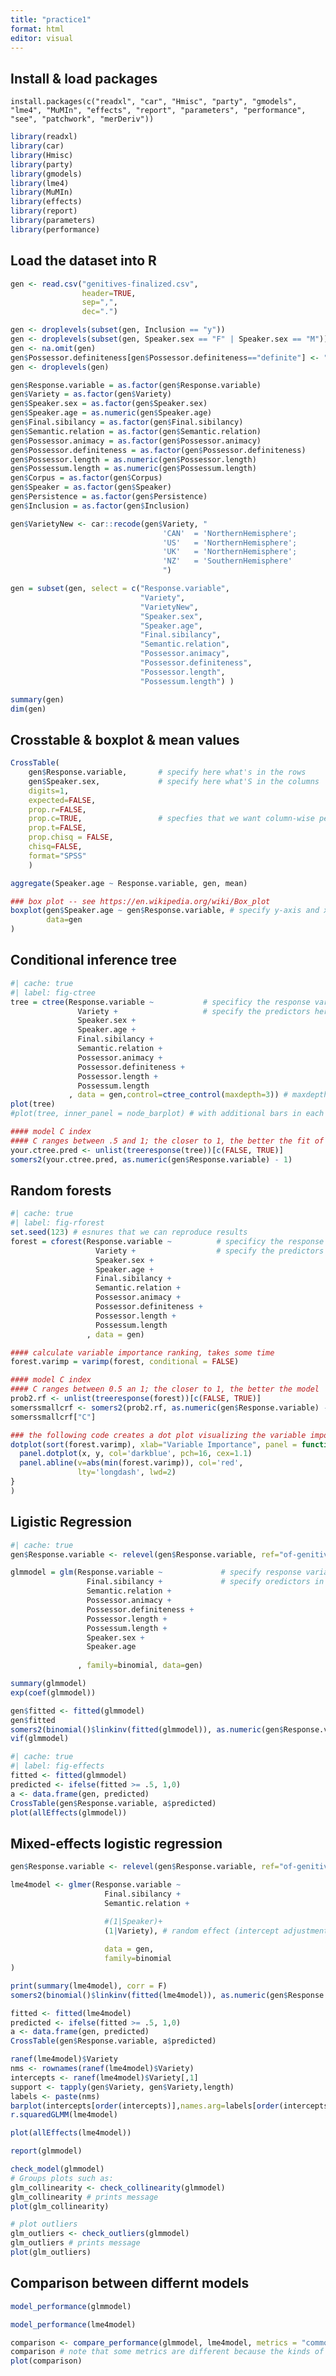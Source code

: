 ```yaml
---
title: "practice1"
format: html
editor: visual
---
```


## Install & load packages

`install.packages(c("readxl", "car", "Hmisc", "party", "gmodels", "lme4", "MuMIn", "effects", "report", "parameters", "performance", "see", "patchwork", "merDeriv"))`

```r
library(readxl)
library(car)
library(Hmisc)
library(party)
library(gmodels)
library(lme4)
library(MuMIn)
library(effects)
library(report)
library(parameters)
library(performance)
```

## Load the dataset into R

```r
gen <- read.csv("genitives-finalized.csv",
                header=TRUE,
                sep=",",
                dec=".")
```

```r
gen <- droplevels(subset(gen, Inclusion == "y")) 
gen <- droplevels(subset(gen, Speaker.sex == "F" | Speaker.sex == "M")) 
gen <- na.omit(gen)
gen$Possessor.definiteness[gen$Possessor.definiteness=="definite"] <- "Definite"
gen <- droplevels(gen)
```

```r
gen$Response.variable = as.factor(gen$Response.variable)
gen$Variety = as.factor(gen$Variety)
gen$Speaker.sex = as.factor(gen$Speaker.sex)
gen$Speaker.age = as.numeric(gen$Speaker.age)
gen$Final.sibilancy = as.factor(gen$Final.sibilancy)
gen$Semantic.relation = as.factor(gen$Semantic.relation)
gen$Possessor.animacy = as.factor(gen$Possessor.animacy)
gen$Possessor.definiteness = as.factor(gen$Possessor.definiteness)
gen$Possessor.length = as.numeric(gen$Possessor.length)
gen$Possessum.length = as.numeric(gen$Possessum.length)
gen$Corpus = as.factor(gen$Corpus)
gen$Speaker = as.factor(gen$Speaker)
gen$Persistence = as.factor(gen$Persistence)
gen$Inclusion = as.factor(gen$Inclusion)
```

```r
gen$VarietyNew <- car::recode(gen$Variety, "
                                  'CAN'  = 'NorthernHemisphere'; 
                                  'US'   = 'NorthernHemisphere'; 
                                  'UK'   = 'NorthernHemisphere'; 
                                  'NZ'   = 'SouthernHemisphere'
                                  ")
```

```r
gen = subset(gen, select = c("Response.variable",
                             "Variety",
                             "VarietyNew",
                             "Speaker.sex",
                             "Speaker.age",
                             "Final.sibilancy",
                             "Semantic.relation",
                             "Possessor.animacy",
                             "Possessor.definiteness",
                             "Possessor.length",
                             "Possessum.length") )
```

```r
summary(gen)
dim(gen)
```

## Crosstable & boxplot & mean values
```r
CrossTable(
	gen$Response.variable,       # specify here what's in the rows
	gen$Speaker.sex,             # specify here what'S in the columns
	digits=1,
	expected=FALSE,
	prop.r=FALSE,
	prop.c=TRUE,                 # specfies that we want column-wise percentages
	prop.t=FALSE,
	prop.chisq = FALSE,
	chisq=FALSE,
	format="SPSS"
	)
```

```r
aggregate(Speaker.age ~ Response.variable, gen, mean)

### box plot -- see https://en.wikipedia.org/wiki/Box_plot
boxplot(gen$Speaker.age ~ gen$Response.variable, # specify y-axis and x-axis (categories)
        data=gen
)
```

## Conditional inference tree
```r
#| cache: true
#| label: fig-ctree
tree = ctree(Response.variable ~           # specificy the response variable here
               Variety +                   # specify the predictors here
               Speaker.sex +
               Speaker.age +
               Final.sibilancy +
               Semantic.relation +
               Possessor.animacy +
               Possessor.definiteness +
               Possessor.length +
               Possessum.length
             , data = gen,control=ctree_control(maxdepth=3)) # maxdepth specifies the height of the tree. Reduce to reduce complexity.
plot(tree)
#plot(tree, inner_panel = node_barplot) # with additional bars in each node

#### model C index
#### C ranges between .5 and 1; the closer to 1, the better the fit of the model
your.ctree.pred <- unlist(treeresponse(tree))[c(FALSE, TRUE)]
somers2(your.ctree.pred, as.numeric(gen$Response.variable) - 1)
```

## Random forests
```r
#| cache: true
#| label: fig-rforest
set.seed(123) # esnures that we can reproduce results
forest = cforest(Response.variable ~          # specificy the response variable here
                   Variety +                  # specify the predictors here
                   Speaker.sex +
                   Speaker.age +
                   Final.sibilancy +
                   Semantic.relation +
                   Possessor.animacy +
                   Possessor.definiteness +
                   Possessor.length +
                   Possessum.length
                 , data = gen)

#### calculate variable importance ranking, takes some time
forest.varimp = varimp(forest, conditional = FALSE) 

#### model C index
#### C ranges between 0.5 an 1; the closer to 1, the better the model
prob2.rf <- unlist(treeresponse(forest))[c(FALSE, TRUE)]
somerssmallcrf <- somers2(prob2.rf, as.numeric(gen$Response.variable) - 1)
somerssmallcrf["C"]

### the following code creates a dot plot visualizing the variable importance ranking
dotplot(sort(forest.varimp), xlab="Variable Importance", panel = function(x,y){
  panel.dotplot(x, y, col='darkblue', pch=16, cex=1.1)
  panel.abline(v=abs(min(forest.varimp)), col='red',
               lty='longdash', lwd=2)
}
) 
```
## Ligistic Regression
```r
#| cache: true
gen$Response.variable <- relevel(gen$Response.variable, ref="of-genitive") # reference level is of-genitive, thus predicted odds are for the s-genitive

glmmodel = glm(Response.variable ~             # specify response variables here
                 Final.sibilancy +             # specify oredictors in what follow
                 Semantic.relation +
                 Possessor.animacy +
                 Possessor.definiteness +
                 Possessor.length +
                 Possessum.length +
                 Speaker.sex +
                 Speaker.age
               
               , family=binomial, data=gen)

summary(glmmodel)
exp(coef(glmmodel))
```

```r
gen$fitted <- fitted(glmmodel)
gen$fitted 
somers2(binomial()$linkinv(fitted(glmmodel)), as.numeric(gen$Response.variable) -1)
vif(glmmodel)
```

```r
#| cache: true
#| label: fig-effects
fitted <- fitted(glmmodel)
predicted <- ifelse(fitted >= .5, 1,0)
a <- data.frame(gen, predicted)
CrossTable(gen$Response.variable, a$predicted)
plot(allEffects(glmmodel))
```
## Mixed-effects logistic regression
```r
gen$Response.variable <- relevel(gen$Response.variable, ref="of-genitive")

lme4model <- glmer(Response.variable ~ 
                     Final.sibilancy +
                     Semantic.relation +

                     #(1|Speaker)+
                     (1|Variety), # random effect (intercept adjustment)
                     
                     data = gen,
                     family=binomial
)

print(summary(lme4model), corr = F)
somers2(binomial()$linkinv(fitted(lme4model)), as.numeric(gen$Response.variable) -1)
```

```r
fitted <- fitted(lme4model)
predicted <- ifelse(fitted >= .5, 1,0)
a <- data.frame(gen, predicted)
CrossTable(gen$Response.variable, a$predicted)
```

```r
ranef(lme4model)$Variety
nms <- rownames(ranef(lme4model)$Variety)
intercepts <- ranef(lme4model)$Variety[,1]
support <- tapply(gen$Variety, gen$Variety,length)
labels <- paste(nms)
barplot(intercepts[order(intercepts)],names.arg=labels[order(intercepts)],horiz=FALSE, las=2, cex.names=0.8) 
r.squaredGLMM(lme4model)
```
```r
plot(allEffects(lme4model))
```
```r
report(glmmodel) 
```

```r
check_model(glmmodel) 
# Groups plots such as:
glm_collinearity <- check_collinearity(glmmodel)
glm_collinearity # prints message
plot(glm_collinearity)
```

```r
# plot outliers
glm_outliers <- check_outliers(glmmodel)
glm_outliers # prints message
plot(glm_outliers) 
```

## Comparison between differnt models
```r
model_performance(glmmodel) 
```

```r
model_performance(lme4model)
```

```r
comparison <- compare_performance(glmmodel, lme4model, metrics = "common")
comparison # note that some metrics are different because the kinds of models are different
plot(comparison)
```
